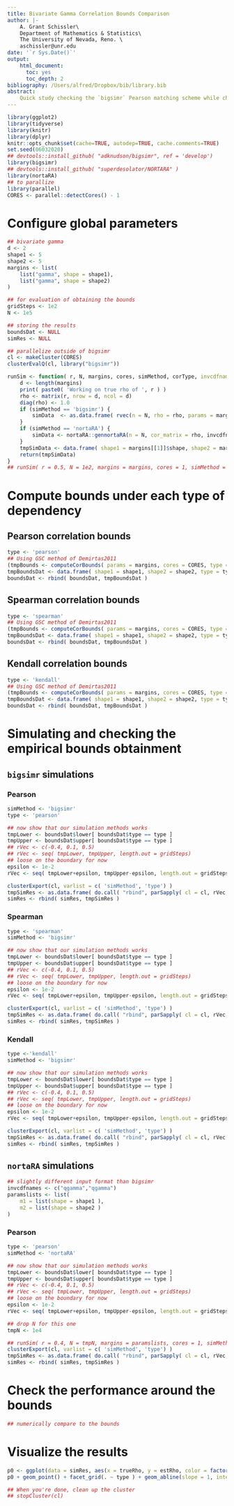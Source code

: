 ```yaml
---
title: Bivariate Gamma Correlation Bounds Comparison
author: |-
    A. Grant Schissler\
    Department of Mathematics & Statistics\
    The University of Nevada, Reno. \
    aschissler@unr.edu
date: '`r Sys.Date()`'
output:
    html_document:
      toc: yes
      toc_depth: 2
bibliography: /Users/alfred/Dropbox/bib/library.bib
abstract:
    Quick study checking the `bigsimr` Pearson matching scheme while checking whether the methods obtain pairwise Frechet bounds.
---
```


```r
library(ggplot2)
library(tidyverse)
library(knitr)
library(dplyr)
knitr::opts_chunk$set(cache=TRUE, autodep=TRUE, cache.comments=TRUE)
set.seed(06032020)
## devtools::install_github( "adknudson/bigsimr", ref = 'develop')
library(bigsimr)
## devtools::install_github( "superdesolator/NORTARA" )
library(nortaRA)
## to parallize
library(parallel)
CORES <- parallel::detectCores() - 1
```

# Configure global parameters

```r
## bivariate gamma
d <- 2
shape1 <- 5
shape2 <- 5
margins <- list(
    list("gamma", shape = shape1),
    list("gamma", shape = shape2)
)

## for evaluation of obtaining the bounds
gridSteps <- 1e2
N <- 1e5

## storing the results
boundsDat <- NULL
simRes <- NULL

## parallelize outside of bigsimr
cl <- makeCluster(CORES)
clusterEvalQ(cl, library("bigsimr"))
```

```r
runSim <- function( r, N, margins, cores, simMethod, corType, invcdfnames = NULL) {
    d <- length(margins)
    print( paste0( 'Working on true rho of ', r ) )
    rho <- matrix(r, nrow = d, ncol = d)
    diag(rho) <- 1.0
    if (simMethod == 'bigsimr') {
        simData  <- as.data.frame( rvec(n = N, rho = rho, params = margins, type = corType, cores = cores) )
    }
    if (simMethod == 'nortaRA') {
        simData <- nortaRA::gennortaRA(n = N, cor_matrix = rho, invcdfnames, margins)
    } 
    tmpSimData <- data.frame( shape1 = margins[[1]]$shape, shape2 = margins[[2]]$shape, trueRho = r, estRho = fastCor(simData, method = type)[ 1, 2], method = simMethod , type = corType)
    return(tmpSimData)
}
## runSim( r = 0.5, N = 1e2, margins = margins, cores = 1, simMethod = 'bigsimr', corType = 'pearson')
```

# Compute bounds under each type of dependency

## Pearson correlation bounds

```r
type <- 'pearson'
## Using GSC method of Demirtas2011
(tmpBounds <- computeCorBounds( params = margins, cores = CORES, type = type, reps = N ))
tmpBoundsDat <- data.frame( shape1 = shape1, shape2 = shape2, type = type, upper = tmpBounds$upper[ 1, 2 ], lower = tmpBounds$lower[ 1, 2 ] )
boundsDat <- rbind( boundsDat, tmpBoundsDat )
```

## Spearman correlation bounds

```r
type <- 'spearman'
## Using GSC method of Demirtas2011
(tmpBounds <- computeCorBounds( params = margins, cores = CORES, type = type, reps = N ))
tmpBoundsDat <- data.frame( shape1 = shape1, shape2 = shape2, type = type, upper = tmpBounds$upper[ 1, 2 ], lower = tmpBounds$lower[ 1, 2 ] )
boundsDat <- rbind( boundsDat, tmpBoundsDat )
```

## Kendall correlation bounds

```r
type <- 'kendall'
## Using GSC method of Demirtas2011
(tmpBounds <- computeCorBounds( params = margins, cores = CORES, type = type, reps = N ))
tmpBoundsDat <- data.frame( shape1 = shape1, shape2 = shape2, type = type, upper = tmpBounds$upper[ 1, 2 ], lower = tmpBounds$lower[ 1, 2 ] )
boundsDat <- rbind( boundsDat, tmpBoundsDat )
```

# Simulating and checking the empirical bounds obtainment

## `bigsimr` simulations

### Pearson

```r
simMethod <- 'bigsimr'
type <- 'pearson'

## now show that our simulation methods works
tmpLower <- boundsDat$lower[ boundsDat$type == type ]
tmpUpper <- boundsDat$upper[ boundsDat$type == type ]
## rVec <- c(-0.4, 0.1, 0.5)
## rVec <- seq( tmpLower, tmpUpper, length.out = gridSteps)
## loose on the boundary for now
epsilon <- 1e-2
rVec <- seq( tmpLower+epsilon, tmpUpper-epsilon, length.out = gridSteps ) 

clusterExport(cl, varlist = c( 'simMethod', 'type') )
tmpSimRes <- as.data.frame( do.call( "rbind", parSapply( cl = cl, rVec, FUN = runSim, N = N, margins = margins, cores = 1, simMethod = simMethod, corType = type, simplify = FALSE) ) )
simRes <- rbind( simRes, tmpSimRes )

```

### Spearman

```r
type <- 'spearman'
simMethod <- 'bigsimr'

## now show that our simulation methods works
tmpLower <- boundsDat$lower[ boundsDat$type == type ]
tmpUpper <- boundsDat$upper[ boundsDat$type == type ]
## rVec <- c(-0.4, 0.1, 0.5)
## rVec <- seq( tmpLower, tmpUpper, length.out = gridSteps)
## loose on the boundary for now
epsilon <- 1e-2
rVec <- seq( tmpLower+epsilon, tmpUpper-epsilon, length.out = gridSteps ) 

clusterExport(cl, varlist = c( 'simMethod', 'type') )
tmpSimRes <- as.data.frame( do.call( "rbind", parSapply( cl = cl, rVec, FUN = runSim, N = N, margins = margins, cores = 1, simMethod = simMethod, corType = type, simplify = FALSE) ) )
simRes <- rbind( simRes, tmpSimRes )

```

### Kendall

```r
type <-'kendall'
simMethod <- 'bigsimr'

## now show that our simulation methods works
tmpLower <- boundsDat$lower[ boundsDat$type == type ]
tmpUpper <- boundsDat$upper[ boundsDat$type == type ]
## rVec <- c(-0.4, 0.1, 0.5)
## rVec <- seq( tmpLower, tmpUpper, length.out = gridSteps)
## loose on the boundary for now
epsilon <- 1e-2
rVec <- seq( tmpLower+epsilon, tmpUpper-epsilon, length.out = gridSteps ) 

clusterExport(cl, varlist = c( 'simMethod', 'type') )
tmpSimRes <- as.data.frame( do.call( "rbind", parSapply( cl = cl, rVec, FUN = runSim, N = N, margins = margins, cores = 1, simMethod = simMethod, corType = type, simplify = FALSE) ) )
simRes <- rbind( simRes, tmpSimRes )
```

## `nortaRA` simulations

```r
## slightly different input format than bigsimr
invcdfnames <- c("qgamma","qgamma")
paramslists <- list(
    m1 = list(shape = shape1 ),
    m2 = list(shape = shape2 )
)
```

### Pearson

```r
type <- 'pearson'
simMethod <- 'nortaRA'

## now show that our simulation methods works
tmpLower <- boundsDat$lower[ boundsDat$type == type ]
tmpUpper <- boundsDat$upper[ boundsDat$type == type ]
## rVec <- c(-0.4, 0.1, 0.5)
## rVec <- seq( tmpLower, tmpUpper, length.out = gridSteps)
## loose on the boundary for now
epsilon <- 1e-2
rVec <- seq( tmpLower+epsilon, tmpUpper-epsilon, length.out = gridSteps ) 

## drop N for this one
tmpN <- 1e4

## runSim( r = 0.4, N = tmpN, margins = paramslists, cores = 1, simMethod = simMethod, corType = type, invcdfnames = invcdfnames)
clusterExport(cl, varlist = c( 'simMethod', 'type') )
tmpSimRes <- as.data.frame( do.call( "rbind", parSapply( cl = cl, rVec, FUN = runSim, N = N, margins = paramslists, cores = 1, simMethod = simMethod, corType = type, invcdfnames = invcdfnames, simplify = FALSE) ) )
simRes <- rbind( simRes, tmpSimRes )
```

# Check the performance around the bounds

```r
## numerically compare to the bounds

```

# Visualize the results

```r
p0 <- ggplot(data = simRes, aes(x = trueRho, y = estRho, color = factor(method)) )
p0 + geom_point() + facet_grid(. ~ type ) + geom_abline(slope = 1, intercept = 0 )
```

```r
## When you're done, clean up the cluster
## stopCluster(cl)
```
